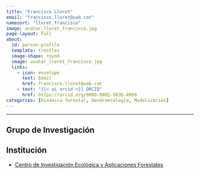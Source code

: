 ```yaml
---
title: "Francisco Lloret"
email: "francisco.lloret@uab.cat"  
namesort: "lloret_francisco"
image: avatar_lloret_francisco.jpg
page-layout: full
about: 
  id: person-profile
  template: trestles
  image-shape: round
  image: avatar_lloret_francisco.jpg
  links:
    - icon: envelope
      text: Email
      href: francisco.lloret@uab.cat
    - text: "{{< ai orcid >}} ORCID"
      href: https://orcid.org/0000-0002-9836-4069
categories: [Dinámica forestal, Dendroecología, Modelización]
---
```

 
<hr>

:::{#person-profile}

## Grupo de Investigación


## Institución
- [Centro de Investigación Ecológica y Aplicaciones Forestales](https://www.creaf.cat/es)

:::
